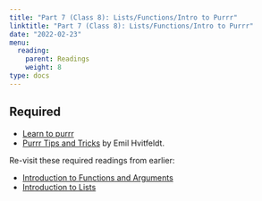 ```yaml
---
title: "Part 7 (Class 8): Lists/Functions/Intro to Purrr"
linktitle: "Part 7 (Class 8): Lists/Functions/Intro to Purrr"
date: "2022-02-23"
menu:
  reading:
    parent: Readings
    weight: 8
type: docs
---
```



## Required


- [Learn to purrr](http://www.rebeccabarter.com/blog/2019-08-19_purrr/)
- [Purrr Tips and Tricks](https://www.hvitfeldt.me/blog/purrr-tips-and-tricks/) by Emil Hvitfeldt.

Re-visit these required readings from earlier:

- [Introduction to Functions and Arguments](https://hbctraining.github.io/Intro-to-R-flipped/lessons/03_introR-functions-and-arguments.html)
- [Introduction to Lists](http://statseducation.com/Introduction-to-R/modules/getting%20data/lists/) 


